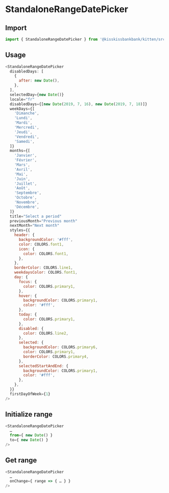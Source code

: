 
<Meta title="Form/DatePicker" component={StandaloneRangeDatePicker} />

# StandaloneRangeDatePicker

<Canvas>
  <Story name="Example" story={stories.StandaloneRangeDatepicker} />
</Canvas>

## Import

```js
import { StandaloneRangeDatePicker } from '@kisskissbankbank/kitten/src/components/date-picker/standalone-range'
```

## Usage

```js
<StandaloneRangeDatePicker
  disabledDays: [
    {
      after: new Date(),
    },
  ],
  selectedDay={new Date()}
  locale="fr"
  disabledDays={[new Date(2019, 7, 16), new Date(2019, 7, 18)]}
  weekDays={[
    'Dimanche',
    'Lundi',
    'Mardi',
    'Mercredi',
    'Jeudi',
    'Vendredi',
    'Samedi',
  ]}
  months={[
    'Janvier',
    'Février',
    'Mars',
    'Avril',
    'Mai',
    'Juin',
    'Juillet',
    'Août',
    'Septembre',
    'Octobre',
    'Novembre',
    'Décembre',
  ]}
  title="Select a period"
  previousMonth="Previous month"
  nextMonth="Next month"
  styles={{
    header: {
      backgroundColor: '#fff',
      color: COLORS.font1,
      icon: {
        color: COLORS.font1,
      },
    },
    borderColor: COLORS.line1,
    weekdaysColor: COLORS.font1,
    day: {
      focus: {
        color: COLORS.primary1,
      },
      hover: {
        backgroundColor: COLORS.primary1,
        color: '#fff',
      },
      today: {
        color: COLORS.primary1,
      },
      disabled: {
        color: COLORS.line2,
      },
      selected: {
        backgroundColor: COLORS.primary6,
        color: COLORS.primary1,
        borderColor: COLORS.primary4,
      },
      selectedStartAndEnd: {
        backgroundColor: COLORS.primary1,
        color: '#fff',
      },
    },
  }}
  firstDayOfWeek={1}
/>
```

## Initialize range

```js
<StandaloneRangeDatePicker
  …
  from={ new Date() }
  to={ new Date() }
/>
```

## Get range

```js
<StandaloneRangeDatePicker
  …
  onChange={ range => { … } }
/>
```
